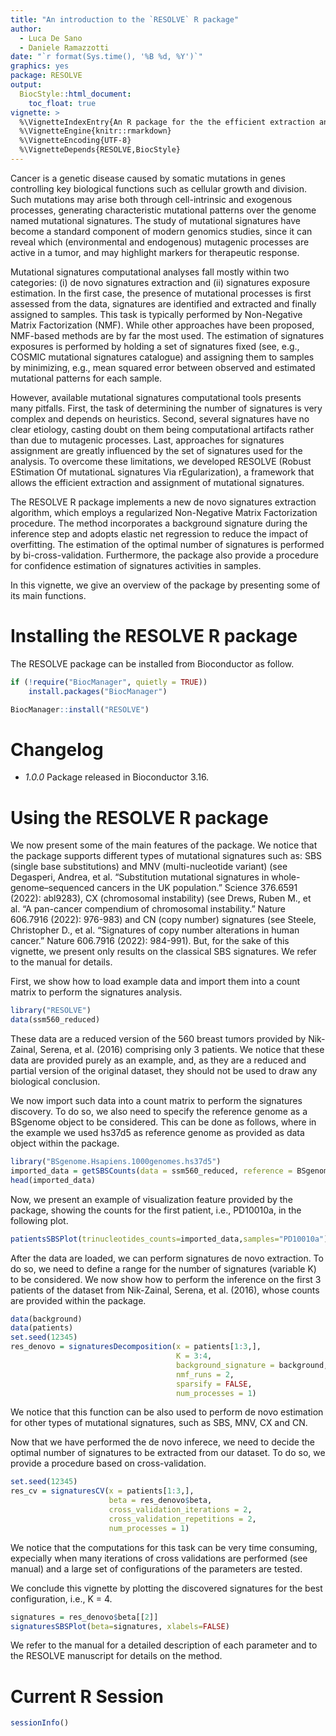 ```yaml
---
title: "An introduction to the `RESOLVE` R package"
author: 
  - Luca De Sano
  - Daniele Ramazzotti
date: "`r format(Sys.time(), '%B %d, %Y')`"
graphics: yes
package: RESOLVE
output:
  BiocStyle::html_document:
    toc_float: true
vignette: >
  %\VignetteIndexEntry{An R package for the the efficient extraction and assignment of mutational signatures from cancer genomes}
  %\VignetteEngine{knitr::rmarkdown}
  %\VignetteEncoding{UTF-8}
  %\VignetteDepends{RESOLVE,BiocStyle}
---
```


Cancer is a genetic disease caused by somatic mutations in genes controlling key biological functions such as cellular growth and division. Such mutations may arise both through cell-intrinsic and exogenous processes, generating characteristic mutational patterns over the genome named mutational signatures. The study of mutational signatures have become a standard component of modern genomics studies, since it can reveal which (environmental and endogenous) mutagenic processes are active in a tumor, and may highlight markers for therapeutic response.

Mutational signatures computational analyses fall mostly within two categories: (i) de novo signatures extraction and (ii) signatures exposure estimation. In the first case, the presence of mutational processes is first assessed from the data, signatures are identified and extracted and finally assigned to samples. This task is typically performed by Non-Negative Matrix Factorization (NMF). While other approaches have been proposed, NMF-based methods are by far the most used. The estimation of signatures exposures is performed by holding a set of signatures fixed (see, e.g., COSMIC mutational signatures catalogue) and assigning them to samples by minimizing, e.g., mean squared error between observed and estimated mutational patterns for each sample.

However, available mutational signatures computational tools presents many pitfalls. First, the task of determining the number of signatures is very complex and depends on heuristics. Second, several signatures have no clear etiology, casting doubt on them being computational artifacts rather than due to mutagenic processes. Last, approaches for signatures assignment are greatly influenced by the set of signatures used for the analysis. To overcome these limitations, we developed RESOLVE (Robust EStimation Of mutationaL signatures Via rEgularization), a framework that allows the efficient extraction and assignment of mutational signatures.

The RESOLVE R package implements a new de novo signatures extraction algorithm, which employs a regularized Non-Negative Matrix Factorization procedure. The method incorporates a background signature during the inference step and adopts elastic net regression to reduce the impact of overfitting. The estimation of the optimal number of signatures is performed by bi-cross-validation. Furthermore, the package also provide a procedure for confidence estimation of signatures activities in samples.

In this vignette, we give an overview of the package by presenting some of its main functions.

# Installing the RESOLVE R package

The RESOLVE package can be installed from Bioconductor as follow.

```r
if (!require("BiocManager", quietly = TRUE))
    install.packages("BiocManager")

BiocManager::install("RESOLVE")
```

# Changelog

- *1.0.0* Package released in Bioconductor 3.16.

# Using the RESOLVE R package

We now present some of the main features of the package. We notice that the package supports different types of mutational signatures such as: SBS (single base substitutions) and MNV (multi-nucleotide variant) (see Degasperi, Andrea, et al. "Substitution mutational signatures in whole-genome–sequenced cancers in the UK population." Science 376.6591 (2022): abl9283), CX (chromosomal instability) (see Drews, Ruben M., et al. "A pan-cancer compendium of chromosomal instability." Nature 606.7916 (2022): 976-983) and CN (copy number) signatures (see Steele, Christopher D., et al. "Signatures of copy number alterations in human cancer." Nature 606.7916 (2022): 984-991). But, for the sake of this vignette, we present only results on the classical SBS signatures. We refer to the manual for details.

First, we show how to load example data and import them into a count matrix to perform the signatures analysis.

```r
library("RESOLVE")
data(ssm560_reduced)
```

These data are a reduced version of the 560 breast tumors provided by Nik-Zainal, Serena, et al. (2016) comprising only 3 patients. We notice that these data are provided purely as an example, and, as they are a reduced and partial version of the original dataset, they should not be used to draw any biological conclusion.

We now import such data into a count matrix to perform the signatures discovery. To do so, we also need to specify the reference genome as a BSgenome object to be considered. This can be done as follows, where in the example we used hs37d5 as reference genome as provided as data object within the package.

```r
library("BSgenome.Hsapiens.1000genomes.hs37d5")
imported_data = getSBSCounts(data = ssm560_reduced, reference = BSgenome.Hsapiens.1000genomes.hs37d5)
head(imported_data)
```

Now, we present an example of visualization feature provided by the package, showing the counts for the first patient, i.e., PD10010a, in the following plot.

```r
patientsSBSPlot(trinucleotides_counts=imported_data,samples="PD10010a")
```

After the data are loaded, we can perform signatures de novo extraction. To do so, we need to define a range for the number of signatures (variable K) to be considered. We now show how to perform the inference on the first 3 patients of the dataset from Nik-Zainal, Serena, et al. (2016), whose counts are provided within the package.

```r
data(background)
data(patients)
set.seed(12345)
res_denovo = signaturesDecomposition(x = patients[1:3,], 
                                     K = 3:4, 
                                     background_signature = background, 
                                     nmf_runs = 2, 
                                     sparsify = FALSE, 
                                     num_processes = 1)
```

We notice that this function can be also used to perform de novo estimation for other types of mutational signatures, such as SBS, MNV, CX and CN.

Now that we have performed the de novo inferece, we need to decide the optimal number of signatures to be extracted from our dataset. To do so, we provide a procedure based on cross-validation.

```r
set.seed(12345)
res_cv = signaturesCV(x = patients[1:3,], 
                      beta = res_denovo$beta, 
                      cross_validation_iterations = 2, 
                      cross_validation_repetitions = 2, 
                      num_processes = 1)
```

We notice that the computations for this task can be very time consuming, expecially when many iterations of cross validations are performed (see manual) and a large set of configurations of the parameters are tested.

We conclude this vignette by plotting the discovered signatures for the best configuration, i.e., K = 4.

```r
signatures = res_denovo$beta[[2]]
signaturesSBSPlot(beta=signatures, xlabels=FALSE)
```

We refer to the manual for a detailed description of each parameter and to the RESOLVE manuscript for details on the method.

# Current R Session

```r
sessionInfo()
```
